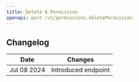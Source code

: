 ```yaml
---
title: Delete A Permission
openapi: post /v1/permissions.deletePermission
---
```


## Changelog

| Date        | Changes             |
|-------------|---------------------|
| Jul 08 2024 | Introduced endpoint |
